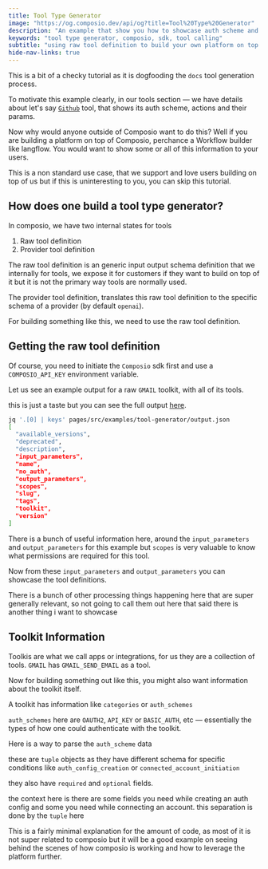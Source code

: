 ```yaml
---
title: Tool Type Generator
image: "https://og.composio.dev/api/og?title=Tool%20Type%20Generator"   # image for socials
description: "An example that show you how to showcase auth scheme and action params for tools"
keywords: "tool type generator, composio, sdk, tool calling"
subtitle: "using raw tool definition to build your own platform on top of Composio"
hide-nav-links: true
---
```


This is a bit of a checky tutorial as it is dogfooding the `docs` tool generation process.

To motivate this example clearly, in our tools section — we have details about let's say [`Github`](/tools/github) tool, that shows its auth scheme, actions and their params.

Now why would anyone outside of Composio want to do this? Well if you are building a platform on top of Composio, perchance a Workflow builder like langflow. You would want to show some or all of this information to your users.

This is a non standard use case, that we support and love users building on top of us but if this is uninteresting to you, you can skip this tutorial.

## How does one build a tool type generator?

In composio, we have two internal states for tools

1. Raw tool definition
2. Provider tool definition

The raw tool definition is an generic input output schema definition that we internally for tools, we expose it for customers if they want to build on top of it but it is not the primary way tools are normally used.

The provider tool definition, translates this raw tool definition to the specific schema of a provider (by default `openai`). 

For building something like this, we need to use the raw tool definition.


## Getting the raw tool definition

Of course, you need to initiate the `Composio` sdk first and use a `COMPOSIO_API_KEY` environment variable.


<SnippetCode src="fern/generators/tool_doc_generator/main.py" path="tool_doc_generator/main.py" startLine={518} endLine={520} relativeHighlightStart={2} relativeHighlightEnd={2} wordWrap />


Let us see an example output for a raw `GMAIL` toolkit, with all of its tools.

this is just a taste but you can see the full output [here](https://github.com/composio-dev/composio/blob/next/fern/pages/src/examples/tool-generator/output.json).

<SnippetCode src="./output.json" path="output.json" startLine={1} endLine={100} />

```sh
jq '.[0] | keys' pages/src/examples/tool-generator/output.json
[
  "available_versions",
  "deprecated",
  "description",
  "input_parameters",
  "name",
  "no_auth",
  "output_parameters",
  "scopes",
  "slug",
  "tags",
  "toolkit",
  "version"
]
```

There is a bunch of useful information here, around the `input_parameters` and `output_parameters` for this example but `scopes` is very valuable to know what permissions are required for this tool.

Now from these `input_parameters` and `output_parameters` you can showcase the tool definitions.


<SnippetCode src="fern/generators/tool_doc_generator/main.py" path="tool_doc_generator/main.py" startLine={346} endLine={355} />

There is a bunch of other processing things happening here that are super generally relevant, so not going to call them out here that said there is another thing i want to showcase

## Toolkit Information

Toolkis are what we call apps or integrations, for us they are a collection of tools. `GMAIL` has `GMAIL_SEND_EMAIL` as a tool.

Now for building something out like this, you might also want information about the toolkit itself.

A toolkit has information like `categories` or `auth_schemes`

<SnippetCode src="fern/generators/tool_doc_generator/main.py" path="tool_doc_generator/main.py" startLine={534} endLine={537} />

`auth_schemes` here are `OAUTH2`, `API_KEY` or `BASIC_AUTH`, etc — essentially the types of how one could authenticate with the toolkit.

<SnippetCode src="fern/generators/tool_doc_generator/main.py" path="tool_doc_generator/main.py" startLine={543} endLine={552} />

Here is a way to parse the `auth_scheme` data


these are `tuple` objects as they have different schema for specific conditions like `auth_config_creation` or `connected_account_initiation`

they also have `required` and `optional` fields.

the context here is there are some fields you need while creating an auth config and some you need while connecting an account. this separation is done by the `tuple` here

<SnippetCode src="fern/generators/tool_doc_generator/main.py" path="tool_doc_generator/main.py" startLine={224} endLine={268} />


This is a fairly minimal explanation for the amount of code, as most of it is not super related to composio but it will be a good example on seeing behind the scenes of how composio is working and how to leverage the platform further.